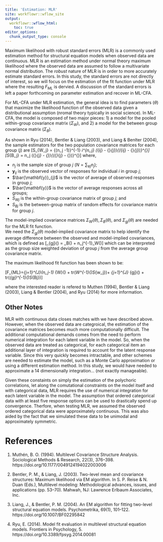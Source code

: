 ```yaml
---
title: 'Estimation: MLR'
site: workflowr::wflow_site
output:
  workflowr::wflow_html:
    toc: true
editor_options:
  chunk_output_type: console
---
```


Maximum likelihood with robust standard errors (MLR) is a commonly used estimation method for structural equation models when observed data are continuous.
MLR is an estimation method under normal theory maximum likelihood where the observed data are assumed to follow a multivariate normal distribution.
The *robust* nature of MLR is in order to more accurately estimate standard errors. 
In this study, the standard errors are not directly of interest, so we will focus on the estimation of the fit function under MLR where the resulting $F_{ML}$ is dervied.
A discussion of the standard errors is left a paper forthcoming on parameter estimation and recover in ML-CFA. 

For ML-CFA under MLR estimation, the general idea is to find parameters ($\theta$) that maximize the likelihood function of the observed data given a distributional assumption (nromal theory typically in social science).
In ML-CFA, the model is composed of two major pieces: 1) a model for the pooled within-group covariance matrix ($\Sigma_W$), and 2) a model for the between group covariance matrix ($\Sigma_B$).

As shown in Ryu (2014), Bentler \& Liang (2003), and Liang \& Benlter (2004), the sample estimators for the two population covariance matrices for each group ($j$) are
\[S_{W_j} = {(n_j -1)}^{-1} \sum_i^{n_j} (\mathbf{y}_{ij} - \bar{\mathbf{y}}_{j}){(\mathbf{y}_{ij} - \bar{\mathbf{y}}_{j})}^{\prime}\]
\[S_{B_j} = n_j (\bar{\mathbf{y}}_{j} - \bar{\mathbf{y}}){(\bar{\mathbf{y}}_{j} - \bar{\mathbf{y}})}^{\prime}\]
where,

  * $n_j$ is the sample size of group $j$ ($N = \sum_{\forall j} n_j$);
  * $\mathbf{y}_{ij}$ is the observed vector of responses for individual $i$ in group $j$;
  * $\bar{\mathbf{y}}_{j}$ is the vector of average of observed responses in group $j$;
  * $\bar{\mathbf{y}}$ is the vector of average responses across all groups;
  * $S_{Wj}$ is the within-group covariance matrix of group $j$; and
  * $S_{Bj}$ is the between-group matrix of random effects for covariance matrix for group $j$.

The model-implied covariance matrices $\Sigma_W(\theta), \Sigma_B(\theta),$ and $\Sigma_{gj}(\theta)$ are needed for the MLR fit function.  
We need the $\Sigma_{gj}(\theta)$ model-implied covariance matrix to help identify the average difference between the observed and model-implied covariances, which is defined as
\[\Sigma_{gj}(\theta) = \Sigma_B(\theta) + n_j^{-1}\Sigma_W(\theta)\]
which can be interpreted as the group size weighted deviation of group $j$ from the average group covariance matrix.

The maximum likelihood fit function has been shown to be:

\[F_{ML}=\sum_{j=1}^{J}(n_j-1) \left\lbrace \mathrm{log}\mid \Sigma_{W}(\theta) \mid + tr\left(\Sigma_W^{-1}(\theta)S_{w_j}\right)\right\rbrace + \sum_{j=1}^{J} \left\lbrace\mathrm{log}\mid \Sigma_{gj}(\theta) \mid + tr\left(\Sigma_{gj}^{-1}(\theta)S_{Bj}\right)\right\rbrace\]

where the interested reader is refered to Muthen (1994), Bentler \& Liang (2003), Liang \& Bentler (2004), and Ryu (2014) for more information.


## Other Notes

MLR with continuous data closes matches with we have described above. 
However, when the observed data are categroical, the estimation of the covariance matrices becomes much more computationally difficult.
The additional computational demands comes from the need to perform numerical integration for each latent variable in the model.
So, when the observed data are treated as categorical, for each categorical item an additional layer of integration is required to account for the latent response variable.
Since this very quickly becomes intractable, and other schemes are needed to estimate the model, such as a Monte Carlo approximation or using a different estimation method.
In this study, we would have needed to approximate a 14 dimensionally integration... (not exactly manageable).

Given these constaints on simply the estimation of the polychoric correlations, let along the comutational constraints on the model itself and with categorical data, MLR requires the use of numerical integration for each latent variable in the model.
The assumption that ordered categorical data with at least five response options can be used to drastically spend up convergence.
Therfore, when testing MLR, we assumed the observed ordered categorical data were approximately continuous.
This was also aided by the fact that we simulated these data to be unimodal and approximately symmetric.


# References


1. Muthén, B. O. (1994). Multilevel Covariance Structure Analysis. Sociological Methods & Research, 22(3), 376–398. https://doi.org/10.1177/0049124194022003006

2. Bentler, P. M., & Liang, J. (2003). Two-level mean and covariance structures: Maximum likelihood via EM algorithm. In S. P. Reise & N. Duan (Eds.), Multilevel modeling: Methodological advances, issues, and applications (pp. 53–70). Mahwah, NJ: Lawrence Erlbaum Associates, Inc.

3. Liang, J., & Bentler, P. M. (2004). An EM algorithm for fitting two-level structural equation models. Psychometrika, 69(1), 101–122. https://doi.org/10.1007/BF02295842

4. Ryu, E. (2014). Model fit evaluation in multilevel structural equation models. Frontiers in Psychology, 5. https://doi.org/10.3389/fpsyg.2014.00081